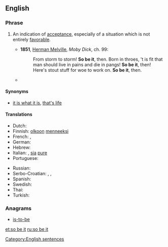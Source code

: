 ==English==

===Phrase===
{{head|en|phrase|head=[[so]] [[be]] [[it]]}}

# {{idiomatic}} An indication of [[acceptance]], especially of a situation which is not entirely [[favorable]].
#* '''1851''', [[w:Herman Melville|Herman Melville]], ''Moby Dick'', ch. 99:
#*: From storm to storm! '''So be it''', then. Born in throes, 't is fit that man should live in pains and die in pangs! '''So be it''', then! Here's stout stuff for woe to work on. '''So be it''', then.
#* {{quote-news|date=February 22|year=2009|title=ABC This Week with George Stephanopoulos|passage=It doesn' t matter which party it is. If the people choose one, a Democrat, then '''so be it'''.}}

====Synonyms====
* {{sense|indication of acceptance}} [[it is what it is]], [[that's life]]

====Translations====
{{trans-top|indication of acceptance}}
* Dutch: {{t-|nl|het zij zo}}
* Finnish: [[olkoon]] [[menneeksi]]
* French: {{t+|fr|soit}}, {{t+|fr|ainsi soit-il}}
* German: {{t-|de|So sei es}}
* Hebrew: {{t-|he|ניחא|tr=nicha|sc=Hebr}}
* Italian: {{t-|it|transeat}}, [[sia]] [[pure]]
* Portuguese: {{t-|pt|assim seja}}
{{trans-mid}}
* Russian: {{t+|ru|так и быть|tr=tak i byt’}}
* Serbo-Croatian: {{t-|sh|neka tako bude}}, {{t-|sh|u redu}}, {{t-|sh|neka}}
* Spanish: {{t-|es|así sea}}
* Swedish: {{t-|sv|då så}}
* Thai: {{t-|th|ทำไปเลยถ้าอยากทำ|tr=tham pai loei tha yak tham|sc=Thai}}
* Turkish: {{t-|tr|öyle olsun}}
{{trans-bottom}}

===Anagrams===
* [[is-to-be#English|is-to-be]]

[[Category:English sentences]]

[[et:so be it]]
[[ru:so be it]]